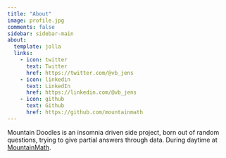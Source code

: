 ```yaml
---
title: "About"
image: profile.jpg
comments: false
sidebar: sidebar-main
about:
  template: jolla
  links:
    - icon: twitter
      text: Twitter
      href: https://twitter.com/@vb_jens
    - icon: linkedin
      text: LinkedIn
      href: https://linkedin.com/@vb_jens
    - icon: github
      text: Github
      href: https://github.com/mountainmath
---
```


Mountain Doodles is an insomnia driven side project, born out of random questions, trying to give partial answers through data. During daytime at [MountainMath](https://mountainmath.ca).

